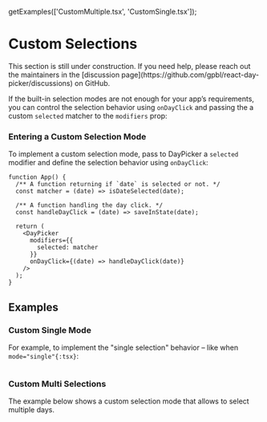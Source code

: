 
  getExamples(['CustomMultiple.tsx', 'CustomSingle.tsx']);

# Custom Selections


<Callout emoji="🚧">
  This section is still under construction. If you need help, please reach out
  the maintainers in the [discussion
  page](https://github.com/gpbl/react-day-picker/discussions) on GitHub.
</Callout>

If the built-in selection modes are not enough for your app’s requirements, you can control the selection behavior using `onDayClick` and passing the a custom `selected` matcher to the `modifiers` prop:

### Entering a Custom Selection Mode

To implement a custom selection mode, pass to DayPicker a `selected` modifier and define the selection behavior using `onDayClick`:

```tsx filename="App.tsx" showLineNumbers
function App() {
  /** A function returning if `date` is selected or not. */
  const matcher = (date) => isDateSelected(date);

  /** A function handling the day click. */
  const handleDayClick = (date) => saveInState(date);

  return (
    <DayPicker
      modifiers={{
        selected: matcher
      }}
      onDayClick={(date) => handleDayClick(date)}
    />
  );
}
```

## Examples

### Custom Single Mode

For example, to implement the "single selection" behavior – like when `mode="single"{:tsx}`:

```include-example filename="CustomSingle.tsx"

```

### Custom Multi Selections

The example below shows a custom selection mode that allows to select multiple days.

```include-example filename="CustomMultiple.tsx"

```
